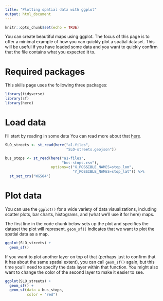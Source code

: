 ```yaml
---
title: "Plotting spatial data with ggplot"
output: html_document
---
```


```r
knitr::opts_chunk$set(echo = TRUE)
```

You can create beautiful maps using ggplot. The focus of this page 
is to offer a minimal example of how you can quickly plot a spatial 
dataset. This will be useful if you have loaded some data and you 
want to quickly confirm that the file contains what you expected it 
to.

# Required packages

This skills page uses the following three packages:

```r
library(tidyverse)
library(sf)
library(here)
```

# Load data

I'll start by reading in some data You can read more about that 
[here](https://c-voulgaris.github.io/VIS-2128-F22/a1-files/skill-open-file.html){target="_blank"}. 

```r
SLO_streets <- st_read(here("a1-files",
                            "SLO-streets.geojson"))

bus_stops <- st_read(here("a1-files",
                          "bus-stops.csv"),
                     options=c("X_POSSIBLE_NAMES=stop_lon",
                               "Y_POSSIBLE_NAMES=stop_lat")) %>%
  st_set_crs("WGS84")
```

# Plot data

You can use the `ggplot()` for a wide variety of data 
visualizations, including scatter plots, bar charts, histograms,
and (what we'll use it for here) maps.

The first line in the code chunk below sets up the plot and 
specifies the dataset the plot will represent. `geom_sf()` indicates
that we want to plot the spatial data as a map.

```r
ggplot(SLO_streets) +
  geom_sf()
```

If you want to plot another layer on top of that (perhaps just to
confirm that it has about the same spatial extent), you can call
`geom_sf()` again, but this time you'll need to specify the data
layer within that function. You might also want to change the color
of the second layer to make it easier to see.

```r
ggplot(SLO_streets) +
  geom_sf() +
  geom_sf(data = bus_stops,
          color = "red")
```
